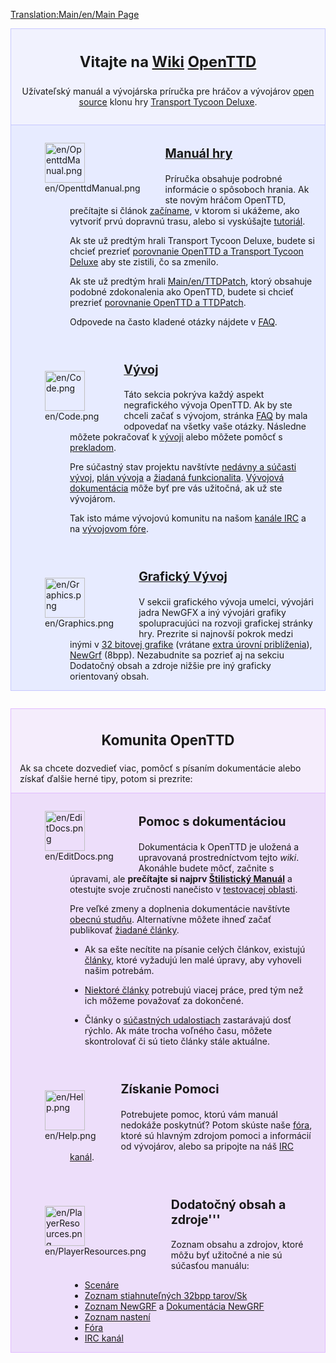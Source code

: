 [[Translation:Main/en/Main Page]]{{en/-}}
<div style="background-color: #f1f2fe; border: 1px solid #c7c8fe; margin: 0; padding: 1em 1em 1em 1em; text-align:center">
<div style="font-size:1.7em; font-weight:bold">Vitajte na [http://sk.wikipedia.org/wiki/Wiki Wiki] <span class="plainlinks">[http://www.openttd.org/ OpenTTD]</span></div>
Užívateľský manuál a vývojárska príručka pre hráčov a vývojárov [http://www.opensource.org/ open source] klonu hry [[Main/sk/Transport Tycoon Deluxe|Transport Tycoon Deluxe]].
</div>
<div style="background-color: #E7EBFF; border: 1px solid #c7c8fe; border-top:none; padding: 1em 1em 0em 1em; margin-bottom:2em">
<div style="float:left">[[File:en/OpenttdManual.png|64px]]</div>
<div style="margin-left:80px; margin-bottom:4em">
<div style="font-size:1.4em; font-weight:bold">[[Main/sk/OpenTTD|Manuál hry]]</div>
Príručka obsahuje podrobné informácie o spôsoboch hrania. Ak ste novým hráčom OpenTTD, prečítajte si článok [[Main/sk/Začíname|začíname]], v ktorom si ukážeme, ako vytvoriť prvú dopravnú trasu, alebo si vyskúšajte  [[Main/sk/Tutoriál|tutoriál]].

Ak ste už predtým hrali Transport Tycoon Deluxe, budete si chcieť prezrieť [[Main/sk/Porovnanie OpenTTD a Transport Tycoon Deluxe|porovnanie OpenTTD a Transport Tycoon Deluxe]] aby ste zistili, čo sa zmenilo.

Ak ste už predtým hrali [[Main/en/TTDPatch]], ktorý obsahuje podobné zdokonalenia ako OpenTTD, budete si chcieť prezrieť [[Main/sk/Porovnanie OpenTTD a TTDPatch|porovnanie OpenTTD a TTDPatch]].

Odpovede na často kladené otázky nájdete v [[Main/sk/FAQ|FAQ]].
</div>
<div style="float:left">[[File:en/Code.png|64px]]</div>
<div style="margin-left:80px; margin-bottom:4em">
<div style="font-size:1.4em; font-weight:bold">[[Main/sk/Vývoj|Vývoj]]</div>
Táto sekcia pokrýva každý aspekt negrafického vývoja OpenTTD. Ak by ste chceli začať s vývojom, stránka [[Main/sk/FAQ Vývoj|FAQ]] by mala odpovedať na všetky vaše otázky. Následne môžete pokračovať k [[Main/sk/Vývoj|vývoji]] alebo môžete pomôcť s [[Main/sk/Preklad|prekladom]].

Pre súčastný stav projektu navštívte [[Main/sk/Nedávny a Súčastný Vývoj|nedávny a súčasti vývoj]], [[Main/sk/Plán Vývoja|plán vývoja]] a [[Main/sk/Žiadaná funkcionalita| žiadaná funkcionalita]]. [[Main/sk/Vývojová dokumentácia|Vývojová dokumentácia]] môže byť pre vás užitočná, ak už ste vývojárom.

Tak isto máme vývojovú komunitu na našom [[Main/sk/IRC kanál|kanále IRC]] a na [http://www.tt-forums.net/viewforum.php?f=33 vývojovom fóre].
</div>

<div style="float:left">[[File:en/Graphics.png|64px]]</div>
<div style="margin-left:80px; margin-bottom:1em; min-height:64px">
<div style="font-size:1.4em; font-weight:bold">[[Main/sk/Grafický Vývoj|Grafický Vývoj]]</div>
V sekcii grafického vývoja umelci, vývojári jadra NewGFX a iný vývojári grafiky spolupracujúci na rozvoji grafickej stránky hry. Prezrite si najnovší pokrok medzi inými v [[Main/sk/32 bitový Grafický Vývoj|32 bitovej grafike]] (vrátane [[Main/sk/32 bitové Extra Úrovne Priblíženia|extra úrovní priblíženia]]), [[Main/sk/Dokumentácia NewGRF|NewGrf]] (8bpp). Nezabudnite sa pozrieť aj na sekciu Dodatočný obsah a zdroje nižšie pre iný graficky orientovaný obsah.
</div>
</div>

<div style="background-color: #F5EDFC; border: 1px solid #E1BBFF; margin: 0; padding: 1em 1em 0em 1em;">
<div style="font-size:1.6em; font-weight:bold; text-align:center">Komunita OpenTTD</div>
Ak sa chcete dozvedieť viac, pomôcť s písaním dokumentácie alebo získať ďalšie herné tipy, potom si prezrite:
</div>

<div style="background-color: #EDDEFA; border: 1px solid #E1BBFF; border-top:none; padding: 1em 1em 0em 1em;">

<div style="float:left">[[File:en/EditDocs.png|64px]]</div>
<div style="margin-left:80px; margin-bottom:4em">
<div style="font-size:1.4em; font-weight:bold">Pomoc s dokumentáciou</div>
Dokumentácia k OpenTTD je uložená a upravovaná prostredníctvom tejto <em>wiki</em>. Akonáhle budete môcť, začnite s úpravami, ale '''prečítajte si najprv [[Main/sk/Štilistický Manuál|Štilistický Manuál]]''' a otestujte svoje zručnosti nanečisto v [[Main/sk/Testovacia Oblasť|testovacej oblasti]].

Pre veľké zmeny a doplnenia dokumentácie navštívte [[Main/sk/Obecná Studňa|obecnú studňu]]. Alternatívne môžete ihneď začať publikovať [[Main/sk/Žiadané Články|žiadané články]]. 

*Ak sa ešte necítite na písanie celých článkov, existujú [[Category/sk/Dokončiť|články]], ktoré vyžadujú len malé úpravy, aby vyhoveli našim potrebám.

*[[Category/sk/Články potrebné rozšíriť|Niektoré články]] potrebujú viacej práce, pred tým než ich môžeme považovať za dokončené.

*Články o [[Category/sk/Súčastné udalosti|súčastných udalostiach]] zastarávajú dosť rýchlo. Ak máte trocha voľného času, môžete skontrolovať či sú tieto články stále aktuálne.

</div>

<div style="float:left">[[File:en/Help.png|64px]]</div>
<div style="margin-left:80px; margin-bottom:4em">
<div style="font-size:1.4em; font-weight:bold">Získanie Pomoci</div>
Potrebujete pomoc, ktorú vám manuál nedokáže poskytnúť? Potom skúste naše [http://www.tt-forums.net/viewforum.php?f=55 fóra], ktoré sú hlavným zdrojom pomoci a informácií od vývojárov, alebo sa pripojte na náš [[Main/sk/IRC kanál|IRC kanál]].
</div>

<div style="float:left">[[File:en/PlayerResources.png|64px]]</div>
<div style="margin-left:80px; margin-bottom:1em">
<div style="font-size:1.4em; font-weight:bold">Dodatočný obsah a zdroje'''</div>

Zoznam obsahu a zdrojov, ktoré môžu byť užitočné a nie sú súčasťou manuálu:
*[[Main/sk/Zoznam scenárov vytvorených hráčmi|Scenáre]]
*[[Main/sk/Zoznam stiahnuteľných 32bpp tarov|Zoznam stiahnuteľných 32bpp tarov/Sk]]
*[[Main/sk/Zoznam NewGRF|Zoznam NewGRF]] a [[Main/sk/Dokumentácia NewGRF|Dokumentácia NewGRF]]
*[[Main/sk/Pokročilé nastavenia|Zoznam nastení]]
*[http://www.tt-forums.net/viewforum.php?f=55 Fóra]
*[[Main/sk/IRC kanál|IRC kanál]]
</div>
</div>